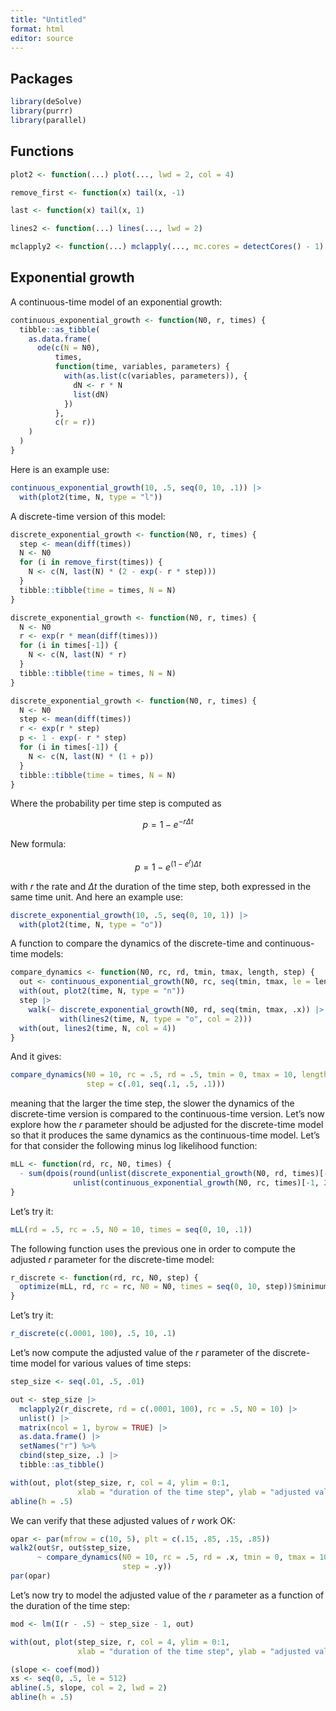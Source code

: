 ```yaml
---
title: "Untitled"
format: html
editor: source
---
```


## Packages

```r
library(deSolve)
library(purrr)
library(parallel)
```

## Functions

```r
plot2 <- function(...) plot(..., lwd = 2, col = 4)
```

```r
remove_first <- function(x) tail(x, -1)
```

```r
last <- function(x) tail(x, 1)
```

```r
lines2 <- function(...) lines(..., lwd = 2)
```

```r
mclapply2 <- function(...) mclapply(..., mc.cores = detectCores() - 1)
```

## Exponential growth

A continuous-time model of an exponential growth:

```r
continuous_exponential_growth <- function(N0, r, times) {
  tibble::as_tibble(
    as.data.frame(
      ode(c(N = N0),
          times,
          function(time, variables, parameters) {
            with(as.list(c(variables, parameters)), {
              dN <- r * N
              list(dN)
            })
          },
          c(r = r))
    )
  )
}
```

Here is an example use:

```r
continuous_exponential_growth(10, .5, seq(0, 10, .1)) |> 
  with(plot2(time, N, type = "l"))
```

A discrete-time version of this model:

```r
discrete_exponential_growth <- function(N0, r, times) {
  step <- mean(diff(times))
  N <- N0
  for (i in remove_first(times)) {
    N <- c(N, last(N) * (2 - exp(- r * step)))
  }
  tibble::tibble(time = times, N = N)
}
```

```r
discrete_exponential_growth <- function(N0, r, times) {
  N <- N0
  r <- exp(r * mean(diff(times)))
  for (i in times[-1]) {
    N <- c(N, last(N) * r)
  }
  tibble::tibble(time = times, N = N)
}
```

```r
discrete_exponential_growth <- function(N0, r, times) {
  N <- N0
  step <- mean(diff(times))
  r <- exp(r * step)
  p <- 1 - exp(- r * step)
  for (i in times[-1]) {
    N <- c(N, last(N) * (1 + p))
  }
  tibble::tibble(time = times, N = N)
}
```


Where the probability per time step is computed as

$$
p = 1 - e^{-r \Delta t}
$$

New formula:

$$
p = 1 - e^{(1 - e^r)\Delta t}
$$

with $r$ the rate and $\Delta t$ the duration of the time step, both expressed in the
same time unit. And here an example use:

```r
discrete_exponential_growth(10, .5, seq(0, 10, 1)) |> 
  with(plot2(time, N, type = "o"))
```

A function to compare the dynamics of the discrete-time and continuous-time models:

```r
compare_dynamics <- function(N0, rc, rd, tmin, tmax, length, step) {
  out <- continuous_exponential_growth(N0, rc, seq(tmin, tmax, le = length))
  with(out, plot2(time, N, type = "n"))
  step |>
    walk(~ discrete_exponential_growth(N0, rd, seq(tmin, tmax, .x)) |>
           with(lines2(time, N, type = "o", col = 2)))
  with(out, lines2(time, N, col = 4))
}
```

And it gives:

```r
compare_dynamics(N0 = 10, rc = .5, rd = .5, tmin = 0, tmax = 10, length = 512,
                 step = c(.01, seq(.1, .5, .1)))
```

meaning that the larger the time step, the slower the dynamics of the discrete-time
version is compared to the continuous-time version. Let's now explore how the $r$
parameter should be adjusted for the discrete-time model so that it produces the
same dynamics as the continuous-time model. Let's for that consider the following minus
log likelihood function:

```r
mLL <- function(rd, rc, N0, times) {
  - sum(dpois(round(unlist(discrete_exponential_growth(N0, rd, times)[-1, 2])),
              unlist(continuous_exponential_growth(N0, rc, times)[-1, 2]), TRUE))
}
```

Let's try it:

```r
mLL(rd = .5, rc = .5, N0 = 10, times = seq(0, 10, .1))
```

The following function uses the previous one in order to compute the adjusted $r$
parameter for the discrete-time model:

```r
r_discrete <- function(rd, rc, N0, step) {
  optimize(mLL, rd, rc = rc, N0 = N0, times = seq(0, 10, step))$minimum
}
```

Let's try it:

```r
r_discrete(c(.0001, 100), .5, 10, .1)
```

Let's now compute the adjusted value of the $r$ parameter of the discrete-time model
for various values of time steps:

```r
step_size <- seq(.01, .5, .01)

out <- step_size |>
  mclapply2(r_discrete, rd = c(.0001, 100), rc = .5, N0 = 10) |> 
  unlist() |> 
  matrix(ncol = 1, byrow = TRUE) |> 
  as.data.frame() |> 
  setNames("r") %>%
  cbind(step_size, .) |> 
  tibble::as_tibble()

with(out, plot(step_size, r, col = 4, ylim = 0:1,
               xlab = "duration of the time step", ylab = "adjusted value of r"))
abline(h = .5)
```

We can verify that these adjusted values of $r$ work OK:

```r
opar <- par(mfrow = c(10, 5), plt = c(.15, .85, .15, .85))
walk2(out$r, out$step_size,
      ~ compare_dynamics(N0 = 10, rc = .5, rd = .x, tmin = 0, tmax = 10, length = 512,
                         step = .y))
par(opar)
```

Let's now try to model the adjusted value of the $r$ parameter as a function of the
duration of the time step:

```r
mod <- lm(I(r - .5) ~ step_size - 1, out)

with(out, plot(step_size, r, col = 4, ylim = 0:1,
               xlab = "duration of the time step", ylab = "adjusted value of r"))

(slope <- coef(mod))
xs <- seq(0, .5, le = 512)
abline(.5, slope, col = 2, lwd = 2)
abline(h = .5)
```

